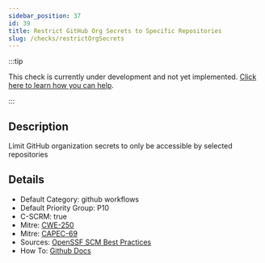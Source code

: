 ```yaml
---
sidebar_position: 37
id: 39
title: Restrict GitHub Org Secrets to Specific Repositories
slug: /checks/restrictOrgSecrets
---
```


<!-- BANNER:START -->
:::tip

This check is currently under development and not yet implemented. [Click here to learn how you can help](/contribute).

:::
<!-- BANNER:END -->

<!-- DESCRIPTION:START -->
## Description
Limit GitHub organization secrets to only be accessible by selected repositories
<!-- DESCRIPTION:END -->

<!-- DETAILS:START -->
## Details
- Default Category: github workflows
- Default Priority Group: P10
- C-SCRM: true
- Mitre: [CWE-250](https://cwe.mitre.org/data/definitions/250.html)
- Mitre: [CAPEC-69](https://capec.mitre.org/data/definitions/69.html)
- Sources: [OpenSSF SCM Best Practices](https://best.openssf.org/SCM-BestPractices/github/actions/all_repositories_can_run_github_actions.html)
- How To: [Github Docs](https://docs.github.com/en/repositories/managing-your-repositorys-settings-and-features/enabling-features-for-your-repository/managing-github-actions-settings-for-a-repository#managing-github-actions-permissions-for-your-repository)

<!-- DETAILS:END -->

